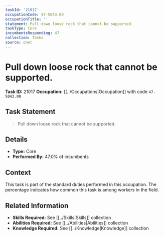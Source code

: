 ```yaml
---
taskId: '21017'
occupationCode: 47-5043.00
occupationTitle: ''
statement: Pull down loose rock that cannot be supported.
taskType: Core
incumbentsResponding: 47
collection: Tasks
source: onet
---
```

# Pull down loose rock that cannot be supported.

**Task ID:** 21017
**Occupation:** [[../Occupations|Occupation]] with code `47-5043.00`

## Task Statement

> Pull down loose rock that cannot be supported.

## Details

- **Type:** Core
- **Performed By:** 47.0% of incumbents

## Context

This task is part of the standard duties performed in this occupation. The percentage indicates how common this task is among workers in the field.

## Related Information

- **Skills Required:** See [[../Skills|Skills]] collection
- **Abilities Required:** See [[../Abilities|Abilities]] collection
- **Knowledge Required:** See [[../Knowledge|Knowledge]] collection
